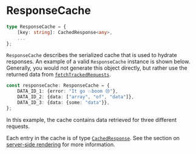 
<Meta
    title="Packages / Data / Types / ResponseCache"
/>

# ResponseCache

```ts
type ResponseCache = {
    [key: string]: CachedResponse<any>,
    ...
};
```

`ResponseCache` describes the serialized cache that is used to hydrate responses. An example of a valid `ResponseCache` instance is shown below. Generally, you would not generate this object directly, but rather use the returned data from <a href="./?path=/docs/packages-data-exports-fetchtrackedrequests--docs">`fetchTrackedRequests`</a>.

```ts
const responseCache: ResponseCache = {
    DATA_ID_1: {error: "It go 💥boom 😢"},
    DATA_ID_2: {data: ["array", "of", "data"]},
    DATA_ID_3: {data: {some: "data"}},
};
```

In this example, the cache contains data retrieved for three different requests.

Each entry in the cache is of type <a href="./?path=/docs/packages-data-types-cachedresponse--docs">`CachedResponse`</a>. See the section on <a href="./?path=/docs/packages-data-server-side-rendering-and-hydration--docs">server-side rendering</a> for more information.
